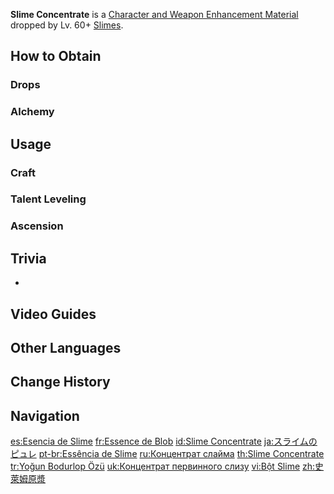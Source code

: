 {{Item Infobox
|id           = 112004
|title        = Sli&shy;me Con&shy;cen&shy;trate
|image        = Item Slime Concentrate.png
|type         = Character and Weapon Enhancement Materials
|group        = Slime Materials
|group2       = General Enemy Drops
|invCategory  = Character Development Items
|quality      = 3
|description  = Concentrated slime essence. When left alone, it will begin to move on its own.
|source1      = Dropped by Lv. 60+ [[Slimes]]
|source2      = [[Alchemy]]
}}
'''Slime Concentrate''' is a [[Character and Weapon Enhancement Material]] dropped by Lv. 60+ [[Slimes]].

==How to Obtain==
===Drops===
{{Dropped By|level=60}}

===Alchemy===
{{Recipe
|type = Crafting
|Slime Secretions = 3
|Mora = 50
|sort = Slime Secretions;Mora
}}

==Usage==
===Craft===
{{Craft Usage}}

===Talent Leveling===
{{Talent Leveling Usage}}

===Ascension===
{{Ascension Usage}}

==Trivia==
* {{Mail Attachments by Category List}}

==Video Guides==
{{EVT
|video1   = https://youtu.be/WygaIgDClwY
|caption1 = Liyue Region Farm Guide (250 total)
}}

==Other Languages==
{{Other Languages
|en      = Slime Concentrate
|zhs     = 史莱姆原浆
|zhs_rm  = Shǐláimǔ yuán jiāng
|zht     = 史萊姆原漿
|zht_rm  = Shǐláimǔ yuán jiāng
|zh_tl   = Thick Raw Slime
|ja      = スライムのピュレ
|ja_rm   = Suraimu no Pyure
|ja_tl   = Slime Puree
|ko      = 슬라임 원액
|ko_tl   = Slime Crude Liquid
|es      = Esencia de Slime
|es_tl   = Slime Essence
|fr      = Essence de Blob
|fr_tl   = {{Lex|Slime|fr}}'s Essence
|ru      = Концентрат слайма
|ru_tl   = Slime Concentrate
|th      = Slime Concentrate
|vi      = Bột Slime
|vi_tl   = 
|de      = Schleimkonzentrat
|de_tl   = Slime Concentrate
|id      = Slime Concentrate
|pt      = Essência de Slime
|pt_tl   = Slime Essence
|tr      = Yoğun Bodurlop Özü
|tr_tl   = Dense Blob Essence
|it      = Concentrato di Melmoso
|it_tl   = {{Lex|Slime|it}}'s Concentrate
}}

==Change History==
{{Change History|1.0}}

==Navigation==
{{Development Item Navbox|Character and Weapon Enhancement Materials}}

[[es:Esencia de Slime]]
[[fr:Essence de Blob]]
[[id:Slime Concentrate]]
[[ja:スライムのピュレ]]
[[pt-br:Essência de Slime]]
[[ru:Концентрат слайма]]
[[th:Slime Concentrate]]
[[tr:Yoğun Bodurlop Özü]]
[[uk:Концентрат первинного слизу]]
[[vi:Bột Slime]]
[[zh:史萊姆原漿]]